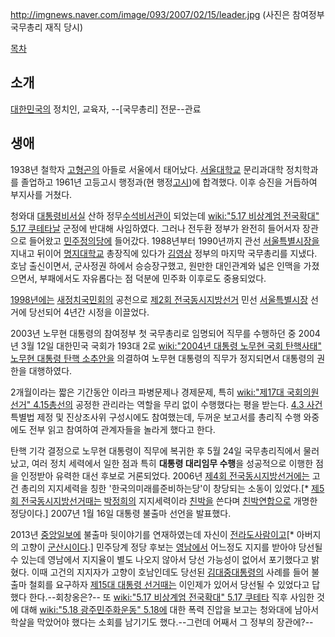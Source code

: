 http://imgnews.naver.com/image/093/2007/02/15/leader.jpg
(사진은 참여정부 국무총리 재직 당시)

[[목차]]

== 소개 ==
[[대한민국]]의 정치인, 교육자, --[국무총리] 전문--관료

== 생애 ==
1938년 철학자 [[고형곤]]의 아들로 서울에서 태어났다. [[서울대학교]] 문리과대학 정치학과를 졸업하고 1961년 고등고시 행정과(현 행정[[고시]])에 합격했다. 이후 승진을 거듭하여 부지사를 거쳤다.

청와대 [[대통령비서실]] 산하 정무[[수석비서관]]이 되었는데 [[wiki:"5.17 비상계엄 전국확대" 5.17 쿠테타]]날 군정에 반대해 사임하였다. 그러나 전두환 정부가 완전히 들어서자 장관으로 들어왔고 [[민주정의당]]에 들어갔다. 1988년부터 1990년까지 관선 [[서울특별시장]]을 지내고 뒤이어 [[명지대학교]] 총장직에 있다가 [[김영삼]] 정부의 마지막 국무총리를 지냈다. 호남 출신이면서, 군사정권 하에서 승승장구했고, 원만한 대인관계와 넓은 인맥을 가졌으면서, 부패에서도 자유롭다는 점 덕분에 민주화 이후로도 중용되었다.

[[1998년]]에는 [[새정치국민회의]] 공천으로 [[제2회 전국동시지방선거]] 민선 [[서울특별시장]] 선거에 당선되어 4년간 시정을 이끌었다. 

2003년 노무현 대통령의 참여정부 첫 국무총리로 임명되어 직무를 수행하던 중 2004년 3월 12일 대한민국 국회가 193대 2로 [[wiki:"2004년 대통령 노무현 국회 탄핵사태" 노무현 대통령 탄핵 소추안]]을 의결하여 노무현 대통령의 직무가 정지되면서 대통령의 권한을 대행하였다. 

2개월이라는 짧은 기간동안 이라크 파병문제나 경제문제, 특히 [[wiki:"제17대 국회의원 선거" 4.15총선]]의 공정한 관리라는 역할을 무리 없이 수행했다는 평을 받는다. [[4.3 사건]] 특별법 제정 및 진상조사위 구성시에도 참여했는데, 두꺼운 보고서를 총리직 수행 와중에도 전부 읽고 참여하여 관계자들을 놀라게 했다고 한다.

탄핵 기각 결정으로 노무현 대통령이 직무에 복귀한 후 5월 24일 국무총리직에서 물러났고, 여러 정치 세력에서 일한 점과 특히 '''대통령 대리임무 수행'''을 성공적으로 이행한 점을 인정받아  유력한 대선 후보로 거론되었다. 2006년 [[제4회 전국동시지방선거]]에는 고건 총리의 지지세력을 칭한 '한국의미래를준비하는당'이 창당되는 소동이 있었다.[* [[제5회 전국동시지방선거]]때는 [[박정희]]의 지지세력이라 [[친박]]을 쓴다며 [[친박연합]]으로 개명한 정당이다.] 2007년 1월 16일 대통령 불출마 선언을 발표했다. 

2013년 [[중앙일보]]에 불출마 뒷이야기를 연재하였는데 자신이 [[전라도]]사람이고[* 아버지의 고향이 [[군산시]]이다.] 민주당계 정당 후보는 [[영남]]에서 어느정도 지지를 받아야 당선될 수 있는데 영남에서 지지율이 별도 나오지 않아서 당선 가능성이 없어서 포기했다고 밝혔다. 이때 고건의 지지자가 고향이 호남인데도 당선된 [[김대중]]대통령의 사례를 들어 불출마 철회를 요구하자 [[제15대 대통령 선거]]때는 이인제가 있어서 당선될 수 있었다고 답했다 한다.--회창옹은?-- 또 [[wiki:"5.17 비상계엄 전국확대" 5.17 쿠테타]] 직후 사임한 것에 대해 [[wiki:"5.18 광주민주화운동" 5.18]]에 대한 폭력 진압을 보고는 청와대에 남아서 학살을 막았어야 했다는 소회를 남기기도 했다.--그런데 어째서 그 정부의 장관에?--
